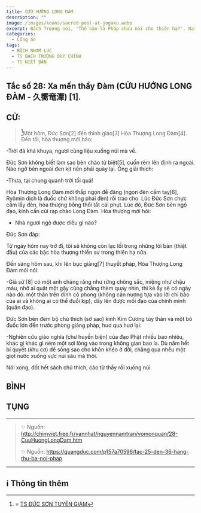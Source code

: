 ```yaml
---
title: CỬU HƯỚNG LONG ĐÀM
description: ""
image: /images/koans/sacred-pool-at-jogaku.webp
excerpt: Bách Trượng nói, 'Thế nào là Pháp chưa nói cho thiên hạ?'. Nam Tuyền nói, 'Không phải tâm, không phải Phật, không phải vật'
categories:
  - Công án
tags:
  - BÍCH NHAM LỤC
  - TS BÁCH TRƯỢNG DUY CHÍNH
  - TS NIẾT BÀN
---
```


## Tắc số 28: Xa mến thầy Đàm (CỬU HƯỚNG LONG ĐÀM - 久嚮竜潭) [1].

## CỬ:

> [^1]Một hôm, Đức Sơn[2] đến thỉnh giáo[3] Hòa Thượng Long Đàm[4]. Đến tối, hòa thượng mới bảo:

-Trời đã khá khuya, ngươi cũng liệu xuống núi mà về.

Đức Sơn không biết làm sao bèn chào từ biệt[5], cuốn rèm lên định ra ngoài. Nào ngờ bên ngoài đen kịt nên phải quày lại. Ông giải thích:

-Thưa, tại chung quanh trời tối quá!

Hòa Thượng Long Đàm mới thắp ngọn đề đăng (ngọn đèn cầm tay[6], Ryômin dịch là đuốc chứ không phải đèn) rồi trao cho. Lúc Đức Sơn chực cầm lấy đèn, hòa thượng bỗng thổi tắt cái phụt. Lúc đó, Đức Sơn bèn ngộ đạo, kính cẩn cúi rạp chào Long Đàm. Hòa thượng mới hỏi:

- Nhà ngươi ngộ được điều gì nào?

Đức Sơn đáp:

Từ ngày hôm nay trở đi, tôi sẽ không còn lạc lối trong những lời bàn (thiệt đầu) của các bậc hòa thượng thiền sư trong thiên hạ nữa.

Đến sáng hôm sau, khi lên bục giảng[7] thuyết pháp, Hòa Thượng Long Đàm mói nói:

-Giả sử [8] có một anh chàng răng như rừng chông sắc, miệng như chậu máu, nhỡ ai quật một gậy cũng chẳng thèm quay nhìn, thì kẻ ấy sẽ có ngày nào đó. một thân trên đỉnh cô phong (không cần nương tựa vào lời chỉ bảo của ai và không ai có thể đuổi kịp), dấy lên được mối đạo của chính mình (quân đạo).

Đức Sơn bèn đem bộ chú thích (sớ sao) kinh Kim Cương tùy thân và một bó đuốc lớn đến trước phòng giảng pháp, huơ qua huơ lại:

-Nghiên cứu giáo nghĩa (chư huyền biện) của đạo Phật nhiều bao nhiêu, khác gì khác gì ném một sợi lông vào trong không gian bao la. Dù nắm hết bí quyết (khu cơ) để sống sao cho khôn khéo ở đời, chẳng qua nhểu một giọt nước xuống vực núi sâu mà thôi.

Nói xong, đốt hết sách chú thích, cáo từ thầy rồi xuống núi.

## BÌNH

## TỤNG

>

<hr class="blog-rule" />

> ✨ Nguồn: http://chimviet.free.fr/vannhat/nguyennamtran/vomonquan/28-CuuHuongLongDam.htm
>
> ✨ Nguồn: https://quangduc.com/p157a70596/tac-25-den-36-hang-thu-ba-noi-phap

<hr class="blog-rule" />

## ℹ️ Thông tin thêm

[^1]: ⭐️ <a href="/masters/ts-bach-truong-duy-chinh/" target="_blank">TS ĐỨC SƠN TUYÊN GIÁM</a>

[^2]: ⭐️ <a href="https://nigioikhatsi.net/thien/duy-chinh-dau-voi-nam-tuyen.html" target="_blank">TS LONG ĐÀM SÙNG TÍN</a>
